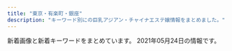 ```yaml
---
title: "東京・有楽町・銀座"
description: "キーワード別にの巨乳アジアン・チャイナエステ嬢情報をまとめました。"
---
```


新着画像と新着キーワードをまとめています。
2021年05月24日の情報です。

<DmmAffiliateIns />
<KeywordTable
  shops={
    [
    {
        "url": "https://angel-love.tyo.cm/",
        "station": "\u9280\u5ea7\u99c5A5\u51fa\u53e3",
        "img_links": [
            "https://angel-love.tyo.cm/photos/sites/27/2021/05/2021051405270947.jpg",
            "https://angel-love.tyo.cm/images/s_news.jpg",
            "https://angel-love.tyo.cm/images/news_bj3.jpg",
            "https://angel-love.tyo.cm/photos/sites/27/2021/05/2021051405281627.jpg",
            "https://angel-love.tyo.cm/photos/sites/27/2021/05/202105140525172.jpg",
            "https://angel-love.tyo.cm/images/s3.jpg",
            "https://angel-love.tyo.cm/images/room2.jpg",
            "https://angel-love.tyo.cm/images/news_bj1.jpg",
            "https://angel-love.tyo.cm/images/mobile.jpg",
            "https://angel-love.tyo.cm/images/room1.jpg",
            "https://angel-love.tyo.cm/images/room3.jpg",
            "https://angel-love.tyo.cm/images/room4.jpg",
            "https://angel-love.tyo.cm/images/s_staff.png",
            "https://angel-love.tyo.cm/images/s1.jpg",
            "https://angel-love.tyo.cm/images/top.jpg",
            "https://angel-love.tyo.cm/images/info.jpg",
            "https://angel-love.tyo.cm/photos/sites/27/2021/05/2021051405262130.jpg"
        ],
        "name": "Angel Love",
        "keywords": {
            "D": 15,
            "87": 5,
            "C": 5,
            "83": 5,
            "86": 10
        }
    },
    {
        "name": "PRIME\u30fb\u30d7\u30e9\u30a4\u30e0",
        "station": "\u99ac\u55b0\u753a\u99c51\u756a\u51fa\u53e3",
        "keywords": {
            "86": 7,
            "C": 7,
            "E": 1,
            "D": 10,
            "84": 5,
            "82": 1,
            "87": 4,
            "88": 1
        },
        "url": "http://prime-relax.work/",
        "img_links": [
            "http://prime-relax.work/img/sys.jpg",
            "http://prime-relax.work/img/IMG_1667.jpg",
            "http://prime-relax.work/sp/img/sta4.jpg",
            "http://prime-relax.work/img/sta8.jpg",
            "http://prime-relax.work/sp/img/add2.jpg",
            "http://prime-relax.work/img/link-.jpg",
            "http://prime-relax.work/img/IMG_1699.jpg",
            "http://prime-relax.work/img/IMG_1709.jpg",
            "http://prime-relax.work/sp/img/sta11.jpg",
            "http://prime-relax.work/sp/img/t-r.jpg",
            "http://prime-relax.work/img/st07.jpg",
            "http://prime-relax.work/sp/img/cam.jpg",
            "http://prime-relax.work/img/st11.jpg",
            "http://prime-relax.work/sp/img/sta8.jpg",
            "http://prime-relax.work/sp/img/sta7.jpg",
            "http://prime-relax.work/sp/img/add3.jpg",
            "http://prime-relax.work/sp/img/t-s.jpg",
            "http://prime-relax.work/sp/img/add.jpg",
            "http://prime-relax.work/img/mo.png",
            "http://prime-relax.work/img/st13.jpg",
            "http://prime-relax.work/sp/img/pc.jpg",
            "http://prime-relax.work/img/sta12.jpg",
            "http://prime-relax.work/img/st08.jpg",
            "http://prime-relax.work/img/sta11.jpg",
            "http://prime-relax.work/img/sta7.jpg",
            "http://prime-relax.work/img/st12.jpg",
            "http://prime-relax.work/img/st8.jpg",
            "http://prime-relax.work/sp/img/sta14.jpg",
            "http://prime-relax.work/sp/img/time.jpg",
            "http://prime-relax.work/img/st4.jpg",
            "http://prime-relax.work/img/sta4.jpg",
            "http://prime-relax.work/img/link20067.jpg",
            "http://prime-relax.work/sp/img/sys.jpg",
            "http://prime-relax.work/img/bottom-.png",
            "http://prime-relax.work/img/sta14.jpg",
            "http://prime-relax.work/sp/img/tel.jpg",
            "http://prime-relax.work/sp/img/tit.jpg",
            "http://prime-relax.work/img/st5.jpg",
            "http://prime-relax.work/img/st013.jpg",
            "http://prime-relax.work/img/sta13.jpg",
            "http://prime-relax.work/sp/img/pic.jpg",
            "http://prime-relax.work/img/body-.jpg",
            "http://prime-relax.work/img/link10033.jpg",
            "http://prime-relax.work/img/st9.jpg",
            "http://prime-relax.work/sp/img/t-o.jpg",
            "http://prime-relax.work/img/sta5.jpg",
            "http://prime-relax.work/sp/img/p-8.jpg",
            "http://prime-relax.work/img/eve.jpg",
            "http://prime-relax.work/img/bottom.png",
            "http://prime-relax.work/sp/img/p-9.jpg",
            "http://prime-relax.work/sp/img/t-a.jpg",
            "http://prime-relax.work/sp/img/sta13.jpg",
            "http://prime-relax.work/sp/img/t-t.jpg",
            "http://prime-relax.work/sp/img/sta9.jpg",
            "http://prime-relax.work/img/link300100.jpg",
            "http://prime-relax.work/sp/img/botton.jpg",
            "http://prime-relax.work/img/IMG_1675.jpg",
            "http://prime-relax.work/img/st7.jpg",
            "http://prime-relax.work/sp/img/info.jpg",
            "http://prime-relax.work/sp/img/sta12.jpg",
            "http://prime-relax.work/sp/img/p-7.jpg",
            "http://prime-relax.work/img/st04.jpg",
            "http://prime-relax.work/img/head.jpg",
            "http://prime-relax.work/img/sta9.jpg",
            "http://prime-relax.work/img/st014.jpg",
            "http://prime-relax.work/img/st14.jpg",
            "http://prime-relax.work/sp/img/sta5.jpg"
        ]
    },
    {
        "img_links": [
            "http://missyou-esthe.com/img/cg091.jpg",
            "http://missyou-esthe.com/img/t1.jpg",
            "http://missyou-esthe.com/img/tt16.jpg",
            "http://missyou-esthe.com/img/cg14.jpg",
            "http://missyou-esthe.com/img/t2.jpg",
            "http://missyou-esthe.com/img/tt12.jpg",
            "http://missyou-esthe.com/img/cg09.jpg",
            "http://missyou-esthe.com/img/lin.jpg",
            "http://missyou-esthe.com/img/cg01.jpg",
            "http://missyou-esthe.com/img/cg11.jpg",
            "http://missyou-esthe.com/img/tt20.jpg",
            "http://missyou-esthe.com/img/tt21.jpg",
            "http://missyou-esthe.com/img/mr1.jpg",
            "http://missyou-esthe.com/img/cg10.jpg",
            "http://missyou-esthe.com/img/cg03.jpg",
            "http://missyou-esthe.com/img/tt19.jpg",
            "http://missyou-esthe.com/img/tt13.jpg",
            "http://missyou-esthe.com/img/no.png",
            "http://missyou-esthe.com/img/tt2.jpg",
            "http://missyou-esthe.com/img/cg07.jpg",
            "http://missyou-esthe.com/img/cg02.jpg",
            "http://missyou-esthe.com/img/tt18.jpg",
            "http://missyou-esthe.com/img/t3.jpg",
            "http://missyou-esthe.com/img/f.jpg",
            "http://missyou-esthe.com/img/tt15.jpg",
            "http://missyou-esthe.com/img/cg08.jpg",
            "http://missyou-esthe.com/img/eve.jpg",
            "http://missyou-esthe.com/img/tt17.jpg",
            "http://missyou-esthe.com/img/tt14.jpg",
            "http://missyou-esthe.com/img/tt4.jpg",
            "http://missyou-esthe.com/img/tt11.jpg",
            "http://missyou-esthe.com/img/cg04.jpg",
            "http://missyou-esthe.com/img/tt1.jpg",
            "http://missyou-esthe.com/img/cg13.jpg",
            "http://missyou-esthe.com/img/cg06.jpg",
            "http://missyou-esthe.com/img/cg05.jpg",
            "http://missyou-esthe.com/img/f1.jpg"
        ],
        "station": "\u65b0\u5bcc\u753a\u99c53\u756a\u51fa\u53e3",
        "keywords": {
            "86": 14,
            "87": 4,
            "85": 2
        },
        "url": "http://missyou-esthe.com/",
        "name": "Lotus\uff5e\u30ed\u30fc\u30bf\u30b9\uff5e"
    },
    {
        "img_links": [
            "http://cocosia-massage.work/img/sta2.jpg",
            "http://cocosia-massage.work/img/st2.jpg",
            "http://cocosia-massage.work/sp/img/cam3.jpg",
            "http://cocosia-massage.work/img/sta5.jpg",
            "http://cocosia-massage.work/img/st1.jpg",
            "http://cocosia-massage.work/img/sta4.jpg",
            "http://cocosia-massage.work/img/nos.jpg",
            "http://cocosia-massage.work/sp/img/cam2.jpg",
            "http://cocosia-massage.work/img/fla-1.jpg",
            "http://cocosia-massage.work/sp/img/p-6.jpg",
            "http://cocosia-massage.work/sp/img/st6.jpg",
            "http://cocosia-massage.work/sp/img/t-t.jpg",
            "http://cocosia-massage.work/img/conc.jpg",
            "http://cocosia-massage.work/img/fla-2.jpg",
            "http://cocosia-massage.work/img/st3.jpg",
            "http://cocosia-massage.work/sp/img/p-4.jpg",
            "http://cocosia-massage.work/sp/img/rec.jpg",
            "http://cocosia-massage.work/img/head2.jpg",
            "http://cocosia-massage.work/img/st6.jpg",
            "http://cocosia-massage.work/sp/img/st1.jpg",
            "http://cocosia-massage.work/img/xmas.png",
            "http://cocosia-massage.work/img/sta1.jpg",
            "http://cocosia-massage.work/sp/img/info.jpg",
            "http://cocosia-massage.work/sp/img/st2.jpg",
            "http://cocosia-massage.work/sp/img/t-t2.jpg",
            "http://cocosia-massage.work/sp/img/st5.jpg",
            "http://cocosia-massage.work/sp/img/qr.jpg",
            "http://cocosia-massage.work/sp/img/pc.jpg",
            "http://cocosia-massage.work/img/cncp.jpg",
            "http://cocosia-massage.work/sp/img/sys.jpg",
            "http://cocosia-massage.work/sp/img/t-r.jpg",
            "http://cocosia-massage.work/sp/img/st4.jpg",
            "http://cocosia-massage.work/img/sta6.jpg",
            "http://cocosia-massage.work/sp/img/botton.jpg",
            "http://cocosia-massage.work/img/news.jpg",
            "http://cocosia-massage.work/sp/img/cam1.jpg",
            "http://cocosia-massage.work/img/st5.jpg",
            "http://cocosia-massage.work/sp/img/acc.jpg",
            "http://cocosia-massage.work/img/newf.jpg",
            "http://cocosia-massage.work/img/acc.jpg",
            "http://cocosia-massage.work/img/r9.jpg",
            "http://cocosia-massage.work/img/st4.jpg",
            "http://cocosia-massage.work/sp/img/p-5.jpg",
            "http://cocosia-massage.work/sp/img/cam4.jpg",
            "http://cocosia-massage.work/sp/img/p-3.jpg",
            "http://cocosia-massage.work/sp/img/st3.jpg",
            "http://cocosia-massage.work/sp/img/t-s.jpg",
            "http://cocosia-massage.work/img/sta3.jpg"
        ],
        "url": "http://cocosia-massage.work/",
        "station": "\u4eba\u5f62\u753a\u99c5A1\u51fa\u53e3",
        "keywords": {
            "E": 2,
            "C": 22,
            "D": 8,
            "85": 16,
            "87": 2,
            "88": 5,
            "F": 5
        },
        "name": "COCOSIA"
    },
    {
        "station": "\u4eba\u5f62\u753a\u99c5A1\u51fa\u53e3",
        "img_links": [
            "https://ningyocho-esthe.work/images/dream/common/gallery_03.png",
            "https://ningyocho-esthe.work/images/dream/common/gallery_07.png",
            "https://ningyocho-esthe.work/images/dream/staff/1.jpg",
            "https://ningyocho-esthe.work/images/dream/staff/3.jpg",
            "https://ningyocho-esthe.work/images/dream/staff/2.jpg",
            "https://ningyocho-esthe.work/images/dream/staff/\u30ca\u30ca.jpg",
            "https://ningyocho-esthe.work/images/dream/common/side_bnr_02.png",
            "https://ningyocho-esthe.work/images/dream/common/header_info.png",
            "https://ningyocho-esthe.work/images/dream/nvpuai2.jpeg",
            "https://ningyocho-esthe.work/images/dream/staff/imgapp_3.jpg",
            "https://ningyocho-esthe.work/images/dream/common/credit_02.png",
            "https://ningyocho-esthe.work/images/dream/home/image_02.png",
            "https://ningyocho-esthe.work/images/dream/common/credit_03.png",
            "https://ningyocho-esthe.work/images/dream/common/side_bnr_01.png",
            "https://ningyocho-esthe.work/images/dream/common/gallery_09.png",
            "https://ningyocho-esthe.work/images/dream/staff/ni.jpeg",
            "https://ningyocho-esthe.work/images/dream/staff/imgapp_1.jpg",
            "https://ningyocho-esthe.work/images/dream/home/image_01.png",
            "https://ningyocho-esthe.work/images/dream/home/image_03.png",
            "https://ningyocho-esthe.work/images/dream/common/gallery_01.png",
            "https://ningyocho-esthe.work/images/dream/common/gallery_04.png",
            "https://ningyocho-esthe.work/images/dream/staff/13.jpg",
            "https://ningyocho-esthe.work/images/dream/common/credit_01.png",
            "https://ningyocho-esthe.work/images/dream/staff/\u3042\u307f.jpg",
            "https://ningyocho-esthe.work/images/dream/common/gallery_02.png",
            "https://ningyocho-esthe.work/images/dream/home/teaser.png",
            "https://ningyocho-esthe.work/images/dream/common/gallery_10.png",
            "https://ningyocho-esthe.work/images/dream/common/header_phone_pc.png",
            "https://ningyocho-esthe.work/images/dream/staff/imgapp6.jpg",
            "https://ningyocho-esthe.work/images/dream/common/gallery_08.png",
            "https://ningyocho-esthe.work/images/dream/common/gallery_06.png",
            "https://ningyocho-esthe.work/images/dream/common/gallery_05.png"
        ],
        "keywords": {
            "88": 1,
            "\u30bb\u30af\u30b7\u30fc": 3
        },
        "url": "https://ningyocho-esthe.work/",
        "name": "Dream"
    },
    {
        "url": "http://toukasui.jpn.mn/",
        "name": "\u6843\u82b1\u6c34*\u3068\u3046\u304b\u3059\u3044",
        "keywords": {
            "87": 3,
            "89": 1,
            "E": 4,
            "88": 1,
            "F": 1,
            "86": 7,
            "85": 4,
            "D": 11
        },
        "img_links": [
            "http://toukasui.jpn.mn/photos/sites/49/2019/07/2019070111270334.jpg",
            "http://toukasui.jpn.mn/photos/sites/49/2019/08/2019081010463794.jpg",
            "http://toukasui.jpn.mn/photos/sites/49/2019/03/2019030615101559.jpg",
            "http://toukasui.jpn.mn/photos/sites/49/2019/11/2019111002374421.jpg",
            "http://toukasui.jpn.mn/images/top.jpg",
            "http://toukasui.jpn.mn/photos/sites/49/2019/09/2019091616543823.jpg",
            "http://toukasui.jpn.mn/images/room2.jpg",
            "http://toukasui.jpn.mn/photos/sites/49/2021/05/2021052012504273.jpg",
            "http://toukasui.jpn.mn/photos/sites/49/2019/08/2019082510480041.jpg",
            "http://toukasui.jpn.mn/photos/sites/49/2021/04/2021040817571791.jpg",
            "http://toukasui.jpn.mn/photos/sites/49/2019/02/2019021519245846.jpg",
            "http://toukasui.jpn.mn/photos/sites/49/2019/02/2019020710305082.jpg",
            "http://toukasui.jpn.mn/images/news.jpg",
            "http://toukasui.jpn.mn/images/room1.jpg",
            "http://toukasui.jpn.mn/photos/sites/49/2021/04/2021041715313779.jpg",
            "http://toukasui.jpn.mn/images/s_staff.png",
            "http://toukasui.jpn.mn/photos/sites/49/2020/09/202009151644200.jpg",
            "http://toukasui.jpn.mn/images/room4.jpg",
            "http://toukasui.jpn.mn/photos/sites/49/2018/11/2018111701424587.jpg",
            "http://toukasui.jpn.mn/images/face.jpg",
            "http://toukasui.jpn.mn/images/mobile.jpg",
            "http://toukasui.jpn.mn/photos/sites/49/2019/06/2019061711394937.jpg",
            "http://toukasui.jpn.mn/photos/sites/49/2018/12/2018121411170742.jpg",
            "http://toukasui.jpn.mn/images/pick.jpg",
            "http://toukasui.jpn.mn/images/room3.jpg",
            "http://toukasui.jpn.mn/photos/sites/49/2018/11/2018110702420266.jpg"
        ],
        "station": "\u6771\u9280\u5ea7\u99c55\u756a\u51fa\u53e3"
    },
    {
        "url": "http://f-relaxe.net",
        "station": "JR\u6771\u4eac\u99c5\u516b\u91cd\u6d32\u5317\u53e3",
        "name": "For you",
        "img_links": [
            "http://f-relaxe.net/girl/07.jpg",
            "http://f-relaxe.net/girl/012.jpg",
            "http://f-relaxe.net/images/index_03.jpg",
            "http://f-relaxe.net/images/03.jpg",
            "http://f-relaxe.net/images/index_16.jpg",
            "http://f-relaxe.net/images/index_119.jpg",
            "http://f-relaxe.net/girl/00.jpg",
            "http://f-relaxe.net/girl/011a.jpg",
            "http://f-relaxe.net/images/index_13.jpg",
            "http://f-relaxe.net/girl/024.jpg",
            "http://f-relaxe.net/images/index_14.jpg",
            "http://f-relaxe.net/images/index_08.jpg",
            "http://f-relaxe.net/images/staff_11.jpg",
            "http://f-relaxe.net/images/index_17.jpg",
            "http://f-relaxe.net/images/01.jpg",
            "http://f-relaxe.net/girl/010.jpg",
            "http://f-relaxe.net/images/info.jpg",
            "http://f-relaxe.net/girl/08a.jpg",
            "http://f-relaxe.net/girl/07a.jpg",
            "http://f-relaxe.net/girl/09a.jpg",
            "http://f-relaxe.net/girl/011.jpg",
            "http://f-relaxe.net/images/sub_15.jpg",
            "http://f-relaxe.net/girl/08.jpg",
            "http://f-relaxe.net/images/02.jpg",
            "http://f-relaxe.net/images/index_12.jpg",
            "http://f-relaxe.net/girl/02a.jpg",
            "http://f-relaxe.net/girl/013a.jpg",
            "http://f-relaxe.net/images/line.jpg",
            "http://f-relaxe.net/girl/02.jpg",
            "http://f-relaxe.net/images/sub_12.jpg",
            "http://f-relaxe.net/girl/017.jpg",
            "http://f-relaxe.net/girl/010a.jpg",
            "http://f-relaxe.net/girl/09.jpg",
            "http://f-relaxe.net/images/index_10.jpg",
            "http://f-relaxe.net/girl/012a.jpg",
            "http://f-relaxe.net/images/rec_11.jpg",
            "http://f-relaxe.net/girl/013.jpg",
            "http://f-relaxe.net/images/rec.jpg",
            "http://f-relaxe.net/images/sub_10.jpg",
            "http://f-relaxe.net/images/index_05.jpg",
            "http://f-relaxe.net/girl/04.jpg",
            "http://f-relaxe.net/images/index_07.jpg",
            "http://f-relaxe.net/images/index_01.jpg",
            "http://f-relaxe.net/images/index_04.jpg",
            "http://f-relaxe.net/images/info_11.jpg",
            "http://f-relaxe.net/images/index_06.jpg",
            "http://f-relaxe.net/images/index_09.jpg",
            "http://f-relaxe.net/images/index_18.jpg"
        ],
        "keywords": {
            "86": 1,
            "93": 1,
            "90": 1,
            "89": 1,
            "85": 3,
            "87": 1,
            "83": 1,
            "91": 1,
            "E": 3,
            "C": 3,
            "D": 2,
            "G": 1
        }
    },
    {
        "url": "http://esthe-aroma.com/",
        "img_links": [
            "http://esthe-aroma.com/images/icon_top.png",
            "http://esthe-aroma.com/images/cg09.jpg",
            "http://esthe-aroma.com/images/cg01.jpg",
            "http://esthe-aroma.com/images/photo02.jpg",
            "http://esthe-aroma.com/images/cg05.jpg",
            "http://esthe-aroma.com/images/mainImg_sub.jpg",
            "http://esthe-aroma.com/images/cg08.jpg",
            "http://esthe-aroma.com/images/cg03.jpg",
            "http://esthe-aroma.com/images/cg06.jpg",
            "http://esthe-aroma.com/images/icon_info.png",
            "http://esthe-aroma.com/images/cg04.jpg",
            "http://esthe-aroma.com/images/icon_staff.png",
            "http://esthe-aroma.com/images/icon_concept.png",
            "http://esthe-aroma.com/images/cg13.jpg",
            "http://esthe-aroma.com/images/cg07.jpg",
            "http://esthe-aroma.com/images/cg02.jpg",
            "http://esthe-aroma.com/images/cg12.jpg",
            "http://esthe-aroma.com/images/photo01.jpg",
            "http://esthe-aroma.com/images/cg11.jpg",
            "http://esthe-aroma.com/images/icon_tel.png",
            "http://esthe-aroma.com/images/photo03.jpg",
            "http://esthe-aroma.com/images/btn2.png",
            "http://esthe-aroma.com/images/qrc.jpg",
            "http://esthe-aroma.com/images/end-info.png",
            "http://esthe-aroma.com/images/cg10.jpg"
        ],
        "station": "\u99ac\u55b0\u6a2a\u5c71\u99c5A2\u51fa\u53e3",
        "keywords": {
            "E": 1,
            "C": 2,
            "86": 13,
            "D": 10
        },
        "name": "Miss.9\uff5e\u30df\u30b9.\u30ad\u30e5\u30a6\uff5e"
    },
    {
        "url": "http://yume-sato.blue/",
        "station": "\u4eba\u5f62\u753a\u99c5A6",
        "img_links": [
            "http://yume-sato.blue/uploads//sites/18/2020/09/g2-150x150.jpg",
            "http://yume-sato.blue/uploads//sites/18/2021/05/g3.jpg",
            "http://yume-sato.blue/uploads//sites/18/2020/10/g2.jpg",
            "http://yume-sato.blue/uploads//sites/18/2021/04/1-225x300.jpg",
            "http://yume-sato.blue/uploads//sites/18/2020/09/news.jpg",
            "http://yume-sato.blue/uploads//sites/18/2020/09/g6-150x150.jpg",
            "http://yume-sato.blue/uploads//sites/18/2020/09/top.jpg",
            "http://yume-sato.blue/uploads//sites/18/2020/09/g5.jpg",
            "http://yume-sato.blue/uploads//sites/18/2020/09/pick.jpg",
            "http://yume-sato.blue/uploads//sites/18/2021/05/g3-150x150.jpg",
            "http://yume-sato.blue/uploads//sites/18/2021/04/1.jpg",
            "http://yume-sato.blue/uploads//sites/18/2020/12/gg.jpg",
            "http://yume-sato.blue/uploads//sites/18/2020/09/top1-1.jpg",
            "http://yume-sato.blue/uploads//sites/18/2020/09/g1-150x150.jpg",
            "http://yume-sato.blue/uploads//sites/18/2020/09/g5-150x150.jpg",
            "http://yume-sato.blue/uploads//sites/18/2020/09/g4-150x150.jpg",
            "http://yume-sato.blue/uploads//sites/18/2020/09/g2.jpg",
            "http://yume-sato.blue/uploads//sites/18/2020/09/g6.jpg",
            "http://yume-sato.blue/uploads//sites/18/2020/09/mobile-1.jpg",
            "http://yume-sato.blue/uploads//sites/18/2020/09/g4.jpg",
            "http://yume-sato.blue/uploads//sites/18/2020/12/gg-150x150.jpg",
            "http://yume-sato.blue/uploads//sites/18/2020/09/s_staff.png",
            "http://yume-sato.blue/uploads//sites/18/2020/09/g1.jpg"
        ],
        "name": "\u5922\u306e\u90f7",
        "keywords": {}
    },
    {
        "name": "\u3072\u3068\u3081\u307c\u308c",
        "keywords": {
            "D": 27,
            "87": 6,
            "86": 18,
            "88": 3,
            "85": 6,
            "C": 6
        },
        "url": "http://www.hitomebore.esjp.info/",
        "station": "\u65b0\u5bcc\u753a\u99c53\u756a\u51fa\u53e3",
        "img_links": [
            "http://www.hitomebore.esjp.info/images/btn2.png",
            "http://www.hitomebore.esjp.info/images/m1.jpg",
            "http://www.hitomebore.esjp.info/images/m3.jpg",
            "http://www.hitomebore.esjp.info/files/010.jpg",
            "http://www.hitomebore.esjp.info/images/mainImg2.jpg",
            "http://www.hitomebore.esjp.info/files/009.jpg",
            "http://www.hitomebore.esjp.info/files/008.jpg",
            "http://www.hitomebore.esjp.info/files/016.jpg",
            "http://www.hitomebore.esjp.info/files/007.jpg",
            "http://www.hitomebore.esjp.info/images/m4.jpg",
            "http://www.hitomebore.esjp.info/files/015.jpg",
            "http://www.hitomebore.esjp.info/files/002.jpg",
            "http://www.hitomebore.esjp.info/images/m2.jpg",
            "http://www.hitomebore.esjp.info/files/011.jpg",
            "http://www.hitomebore.esjp.info/images/mainImg_sub.jpg",
            "http://www.hitomebore.esjp.info/files/014.jpg",
            "http://www.hitomebore.esjp.info/files/013.jpg",
            "http://www.hitomebore.esjp.info/files/012.jpg"
        ]
    },
    {
        "name": "Tiara-\u30c6\u30a4\u30a2\u30e9-",
        "url": "https://est-tiara.info/",
        "img_links": [
            "https://est-tiara.info/staffPhoto/s20210304095739.jpg",
            "https://est-tiara.info/images/gallery/r8.jpg",
            "https://est-tiara.info/images/mobile.png",
            "https://est-tiara.info/staffPhoto/b20210304100121.jpg",
            "https://est-tiara.info/staffPhoto/s20210304095623.jpg",
            "https://est-tiara.info/staffPhoto/b20201016083828.jpg",
            "https://est-tiara.info/js/sliderLine/slide_next.png",
            "https://est-tiara.info/images/gallery/r7.jpg",
            "https://est-tiara.info/js/sliderLine/slide_prev.png",
            "https://est-tiara.info/images/gallery/r6.jpg",
            "https://est-tiara.info/uploadfiles/Image/campaignEstTiaraInfo.jpg",
            "https://est-tiara.info/staffPhoto/s20210304100038.jpg",
            "https://est-tiara.info/staffPhoto/b20210304095845.jpg",
            "https://est-tiara.info/images/gallery/r2.jpg",
            "https://est-tiara.info/images/returnBtn.png",
            "https://est-tiara.info/staffPhoto/s20201016083828.jpg",
            "https://est-tiara.info/staffPhoto/b20210304095739.jpg",
            "https://est-tiara.info/staffPhoto/s20210304100121.jpg",
            "https://est-tiara.info/staffPhoto/b20210304095623.jpg",
            "https://est-tiara.info/images/gallery/r1.jpg",
            "https://est-tiara.info/staffPhoto/s20210304095845.jpg",
            "https://est-tiara.info/staffPhoto/b20201016083614.jpg",
            "https://est-tiara.info/images/gallery/r5.jpg",
            "https://est-tiara.info/images/gallery/r4.jpg",
            "https://est-tiara.info/images/gallery/r3.jpg",
            "https://est-tiara.info/staffPhoto/b20210304100038.jpg",
            "https://est-tiara.info/staffPhoto/s20201016083614.jpg"
        ],
        "station": "\u6771\u9280\u5ea7\u99c5A7\u51fa\u53e3",
        "keywords": {
            "89": 1,
            "D": 4,
            "E": 1,
            "C": 1,
            "87": 1
        }
    },
    {
        "station": "\u8305\u5834\u753a\u99c511\u756a\u51fa\u53e3",
        "keywords": {},
        "name": "Angela",
        "img_links": [
            "http://www.kayabatyo-massage.work/images/recruit/req_03.jpg",
            "http://www.kayabatyo-massage.work/images/icon_ranking_03.png",
            "http://www.kayabatyo-massage.work/images/recruit/sp_mainvisual.jpg",
            "http://www.kayabatyo-massage.work/images/recruit/message_03.png",
            "http://www.kayabatyo-massage.work/images/mainvisual_01.jpg",
            "http://www.kayabatyo-massage.work/images/recruit/point_03.png",
            "http://www.kayabatyo-massage.work/images/recruit/nagare_07.png",
            "http://www.kayabatyo-massage.work/images/recruit/point_06.png",
            "http://www.kayabatyo-massage.work/images/recruit/point_09.png",
            "http://www.kayabatyo-massage.work/images/no_image.jpg",
            "http://www.kayabatyo-massage.work/images/recruit/nagare_06.png",
            "http://www.kayabatyo-massage.work/images/mainvisual_02.jpg",
            "http://www.kayabatyo-massage.work/images/icon_ranking_02.png",
            "http://www.kayabatyo-massage.work/staff/hinata.jpg",
            "http://www.kayabatyo-massage.work/images/sw_tel.png",
            "http://www.kayabatyo-massage.work/images/icon_ranking_01.png",
            "http://www.kayabatyo-massage.work/images/head_interior.jpg",
            "http://www.kayabatyo-massage.work/images/mainvisual_02_s.jpg",
            "http://www.kayabatyo-massage.work/images/sw_home.png",
            "http://www.kayabatyo-massage.work/images/mainvisual_01_s.jpg",
            "http://www.kayabatyo-massage.work/staff/kaoru.jpg",
            "http://www.kayabatyo-massage.work/images/recruit/nagare_01.jpg",
            "http://www.kayabatyo-massage.work/images/recruit/point_07.png",
            "http://www.kayabatyo-massage.work/images/recruit/point_08.png",
            "http://www.kayabatyo-massage.work/images/recruit/point_04.png",
            "http://www.kayabatyo-massage.work/staff/nanami.jpg",
            "http://www.kayabatyo-massage.work/images/trigger.jpg",
            "http://www.kayabatyo-massage.work/images/recruit/nagare_03.jpg",
            "http://www.kayabatyo-massage.work/images/recruit/nagare_05.png",
            "http://www.kayabatyo-massage.work/images/icon_new.png",
            "http://www.kayabatyo-massage.work/images/head_therapist.jpg",
            "http://www.kayabatyo-massage.work/images/recruit/nagare_02.jpg",
            "http://www.kayabatyo-massage.work/images/recruit/point_05.png"
        ],
        "url": "http://www.kayabatyo-massage.work/"
    },
    {
        "img_links": [
            "https://kayabacho-mensesthe.com/staff/ayaka-s1.jpg",
            "https://kayabacho-mensesthe.com/room/room-l8.jpg",
            "https://kayabacho-mensesthe.com/wp/wp-content/uploads/2021/05/yuki-s-150x150.jpg",
            "https://kayabacho-mensesthe.com/images/top2.jpg",
            "https://kayabacho-mensesthe.com/wp/wp-content/uploads/2019/09/koko-1.jpg",
            "https://kayabacho-mensesthe.com/icon/line.png",
            "https://kayabacho-mensesthe.com/wp/wp-content/uploads/2019/12/misaki.jpg",
            "https://kayabacho-mensesthe.com/room/room-l5.jpg",
            "https://kayabacho-mensesthe.com/link/mens-esthe.png",
            "https://kayabacho-mensesthe.com/images/footer-r.png",
            "https://kayabacho-mensesthe.com/wp/wp-content/uploads/2020/08/ayaka-1.jpg",
            "https://kayabacho-mensesthe.com/staff/yuna-s1.jpg",
            "https://kayabacho-mensesthe.com/images/main4.jpg",
            "https://kayabacho-mensesthe.com/wp/wp-content/uploads/2019/12/mitsuki.jpg",
            "https://kayabacho-mensesthe.com/wp/wp-content/uploads/2019/11/mitsuki-e1574244365134.jpg",
            "https://kayabacho-mensesthe.com/wp/wp-content/uploads/2021/05/yuki-l.jpg",
            "https://kayabacho-mensesthe.com/icon/twitter.png",
            "https://kayabacho-mensesthe.com/wp/wp-content/uploads/2020/03/IMG_1740-225x300.jpg",
            "https://kayabacho-mensesthe.com/staff/emi-s1.jpg",
            "https://kayabacho-mensesthe.com/wp/wp-content/uploads/2019/12/IMG_8988.jpg",
            "https://kayabacho-mensesthe.com/images/top1.jpg",
            "https://kayabacho-mensesthe.com/staff/nao-s1.jpg",
            "https://kayabacho-mensesthe.com/wp/wp-content/uploads/2020/02/miyu.jpg",
            "https://kayabacho-mensesthe.com/room/room-l6.jpg",
            "https://kayabacho-mensesthe.com/icon/facebook.png",
            "https://kayabacho-mensesthe.com/images/clear.png",
            "https://kayabacho-mensesthe.com/images/mensesthe.jpg",
            "https://kayabacho-mensesthe.com/staff/misaki-s1.jpg",
            "https://kayabacho-mensesthe.com/images/top3.jpg",
            "https://kayabacho-mensesthe.com/images/main2.jpg",
            "https://kayabacho-mensesthe.com/wp/wp-content/uploads/2019/12/emi.jpg",
            "https://kayabacho-mensesthe.com/wp/wp-content/uploads/2020/08/ayaka-1-200x300.jpg",
            "https://kayabacho-mensesthe.com/images/footer-l.png",
            "https://kayabacho-mensesthe.com/wp/wp-content/uploads/2020/11/urara3.jpg",
            "https://kayabacho-mensesthe.com/room/room-l7.jpg",
            "https://kayabacho-mensesthe.com/images/main3.jpg",
            "https://kayabacho-mensesthe.com/staff/rin-s1.jpg",
            "https://kayabacho-mensesthe.com/icon/yelp.png",
            "https://kayabacho-mensesthe.com/room/room-l1.jpg",
            "https://kayabacho-mensesthe.com/images/flower.png",
            "https://kayabacho-mensesthe.com/wp/wp-content/uploads/2020/10/aki-s1-150x150.jpg",
            "https://kayabacho-mensesthe.com/wp/wp-content/uploads/2021/01/yuna.jpg",
            "https://kayabacho-mensesthe.com/room/room-l2.jpg",
            "https://kayabacho-mensesthe.com/room/room-l4.jpg",
            "https://kayabacho-mensesthe.com/staff/mitsuki-s1.jpg",
            "https://kayabacho-mensesthe.com/staff/urara-s1.jpg",
            "https://kayabacho-mensesthe.com/room/room-l3.jpg",
            "https://kayabacho-mensesthe.com/images/main1.jpg",
            "https://kayabacho-mensesthe.com/staff/yuki-s.jpg",
            "https://kayabacho-mensesthe.com/staff/miyu-s1.jpg"
        ],
        "name": "Spa Ananda",
        "keywords": {
            "D": 12,
            "C": 10,
            "E": 2
        },
        "station": "\u8305\u5834\u753a\u99c52\u756a\u51fa\u53e3",
        "url": "https://kayabacho-mensesthe.com/"
    },
    {
        "keywords": {
            "87": 1,
            "D": 4,
            "89": 4,
            "C": 3
        },
        "img_links": [
            "http://sakura.relaxnabi.com/css/nav/nav-004.png",
            "http://sakura.relaxnabi.com/css/topleft02.png",
            "http://sakura.relaxnabi.com/css/staff/staff004.jpg",
            "http://sakura.relaxnabi.com/css/staff/staff003.jpg",
            "http://sakura.relaxnabi.com/css/nav/nav-002.png",
            "http://sakura.relaxnabi.com/css/nav/nav-003.png",
            "http://sakura.relaxnabi.com/css/nav/nav-005.png",
            "http://sakura.relaxnabi.com/css/tel03.png",
            "http://sakura.relaxnabi.com/css/staff/staff001.jpg",
            "http://sakura.relaxnabi.com/css/topleft01.png",
            "http://sakura.relaxnabi.com/css/cam001.png",
            "http://sakura.relaxnabi.com/css/nav/nav-006.png",
            "http://sakura.relaxnabi.com/css/staff/staff002.jpg",
            "http://sakura.relaxnabi.com/css/staff/staff005.jpg",
            "http://sakura.relaxnabi.com/css/topright02.jpg",
            "http://sakura.relaxnabi.com/css/nav/nav-001.png"
        ],
        "station": "\u8305\u5834\u753a\u99c51\u756a\u51fa\u53e3",
        "url": "http://sakura.relaxnabi.com/",
        "name": "\u685c\uff5e\u3055\u304f\u3089\uff5e"
    },
    {
        "keywords": {
            "89": 3,
            "E": 3,
            "C": 2,
            "85": 2
        },
        "url": "http://koikst.xyz/",
        "station": "JR\u6771\u4eac\u99c5\u516b\u91cd\u6d32\u53e3",
        "img_links": [
            "http://koikst.xyz/_src/20886058/sign.png",
            "http://koikst.xyz/_src/20885809/www.cman.png",
            "http://koikst.xyz/_src/51067437/wechatimg724.jpg",
            "http://koikst.xyz/_src/20886231/_dsf0770_pp.jpg",
            "http://koikst.xyz/_src/20886092/therapist-ito.jpg",
            "http://koikst.xyz/_src/20886063/index_36.png",
            "http://koikst.xyz/_src/20886007/_k3_6020.jpg",
            "http://koikst.xyz/_src/20886062/index_35.png",
            "http://koikst.xyz/_src/20886300/media-20170919.jpg",
            "http://koikst.xyz/_src/20886148/therapist-ito.jpg",
            "http://koikst.xyz/_src/20886235/t02200330_0640096013249885015.jpg",
            "http://koikst.xyz/_src/20886059/sign.png",
            "http://koikst.xyz/_src/20886308/t02200330_0640096013249885015.jpg",
            "http://koikst.xyz/_src/20886035/up.png",
            "http://koikst.xyz/_src/20886064/index_37.png",
            "http://sunflower.jp.net/3.jpg",
            "http://sunflower.jp.net/6.jpg",
            "http://koikst.xyz/_src/20886287/9c88380aa0315ec9292225a3223d62d9.jpg",
            "http://koikst.xyz/_src/20886008/_k3_6019.jpg",
            "http://koikst.xyz/_src/20886009/img_2917.jpg",
            "http://koikst.xyz/_src/20886229/_dsf0778_pp.jpg",
            "http://koikst.xyz/_src/51067435/wechatimg725.jpg",
            "http://sunflower.jp.net/2.jpg",
            "http://koikst.xyz/_src/20886233/906ab10dd05fdcaee1fa99bd6e5779ea.jpg",
            "http://koikst.xyz/_src/20991736/t02200330_0640096013249885015.jpg",
            "http://koikst.xyz/_src/20886019/up.png",
            "http://koikst.xyz/_src/51067440/wechatimg723.jpg",
            "http://koikst.xyz/_src/20885811/up.png",
            "http://koikst.xyz/_src/20886122/up.png",
            "http://koikst.xyz/_src/20886006/wechatimg36.jpg",
            "http://koikst.xyz/_src/20886060/index_33.png",
            "http://koikst.xyz/_src/20886103/up.png",
            "http://koikst.xyz/_src/20886010/img_3017.jpg",
            "http://koikst.xyz/_src/20886310/wechatimg405.jpg",
            "http://koikst.xyz/_src/20886065/index_38.png",
            "http://koikst.xyz/_src/21089124/img20180325193504865361.png",
            "http://koikst.xyz/_src/20886303/07958eda583eff2b24876adf03c0a434.jpg",
            "http://koikst.xyz/_src/20886211/07958eda583eff2b24876adf03c0a434.jpg",
            "http://koikst.xyz/_src/20886005/wechatimg35.jpg",
            "http://koikst.xyz/_src/20885997/up.png",
            "http://koikst.xyz/_src/20885836/sign.jpg",
            "http://koikst.xyz/_src/51067433/wechatimg726.jpg",
            "http://koikst.xyz/_src/20886111/_dsf0778_pp.jpg",
            "http://koikst.xyz/_src/20886066/slider2.png",
            "http://sunflower.jp.net/5.jpg",
            "http://koikst.xyz/_src/20886305/therapist-ito.jpg",
            "http://koikst.xyz/_src/20885828/up.png",
            "http://koikst.xyz/_src/20886061/index_34.png",
            "http://koikst.xyz/_src/20886283/img20170527114635169213.png",
            "http://sunflower.jp.net/1.jpg",
            "http://koikst.xyz/_src/20886222/up.png",
            "http://koikst.xyz/_src/20885845/up.png"
        ],
        "name": "\u60a0"
    },
    {
        "station": "\u6771\u65e5\u672c\u6a4b\u99c5A2\u51fa\u53e3",
        "keywords": {},
        "url": "http://tokyo-relaxtime.asia/",
        "name": "Evergrace-\u30a8\u30d0\u30fc\u30b0\u30ec\u30fc\u30b9-",
        "img_links": [
            "http://tokyo-relaxtime.asia/img/cast/ai-02.jpg",
            "http://tokyo-relaxtime.asia/img/cast/miki-02.jpg",
            "http://tokyo-relaxtime.asia/img/interior/corridor-1.jpg",
            "http://tokyo-relaxtime.asia/img/cast/miki-01.jpg",
            "http://tokyo-relaxtime.asia/img/slick/st-6.jpg",
            "http://tokyo-relaxtime.asia/img/cast/miki-03.jpg",
            "http://tokyo-relaxtime.asia/img/tw_mark.png",
            "http://tokyo-relaxtime.asia/img/slick/st-4.jpg",
            "http://tokyo-relaxtime.asia/img/cast/yuka-04.jpg",
            "http://tokyo-relaxtime.asia/img/cast/alice-01.jpg",
            "http://tokyo-relaxtime.asia/img/cast/alice-04.jpg",
            "http://tokyo-relaxtime.asia/img/cast/yuka-01.jpg",
            "http://tokyo-relaxtime.asia/img/cast/ai-04.jpg",
            "http://tokyo-relaxtime.asia/img/cast/alice-03.jpg",
            "http://tokyo-relaxtime.asia/img/cast/momo-04.jpg",
            "http://tokyo-relaxtime.asia/img/cast/miki-04.jpg",
            "http://tokyo-relaxtime.asia/img/cast/yuka-03.jpg",
            "http://tokyo-relaxtime.asia/img/slick/st-3.jpg",
            "http://tokyo-relaxtime.asia/img/cast/momo-01.jpg",
            "http://tokyo-relaxtime.asia/img/cast/ai-01.jpg",
            "http://tokyo-relaxtime.asia/img/cast/yuka-02.jpg",
            "http://tokyo-relaxtime.asia/img/interior/lobby-1.jpg",
            "http://tokyo-relaxtime.asia/img/cast/ai-03.jpg",
            "http://tokyo-relaxtime.asia/img/slick/st-1.jpg",
            "http://tokyo-relaxtime.asia/img/cast/momo-03.jpg",
            "http://tokyo-relaxtime.asia/img/cast/alice-02.jpg",
            "http://tokyo-relaxtime.asia/img/cast/momo-02.jpg",
            "http://tokyo-relaxtime.asia/img/slick/st-5.jpg"
        ]
    },
    {
        "img_links": [
            "http://yurarika.work/img/all/loader.png",
            "http://yurarika.work/staff/mirai2.jpg",
            "http://yurarika.work/staff/rara.jpg",
            "http://yurarika.work/staff/mika2.jpg",
            "http://yurarika.work/staff/mika.jpg",
            "http://yurarika.work/staff/aya.jpg",
            "http://yurarika.work/staff/aya1.jpg",
            "http://yurarika.work/staff/aya2.jpg",
            "http://yurarika.work/staff/rara2.jpg",
            "http://yurarika.work/staff/rara1.jpg",
            "http://yurarika.work/staff/mirai1.jpg",
            "http://yurarika.work/staff/mika1.jpg",
            "http://yurarika.work/staff/mirai.jpg"
        ],
        "name": "\u3086\u3089\u308a\u9999",
        "url": "http://yurarika.work/",
        "station": "\u6c34\u5929\u5bae\u524d\u99c58\u756a\u51fa\u53e3",
        "keywords": {
            "86": 4,
            "88": 6,
            "85": 10,
            "D": 6,
            "C": 14
        }
    },
    {
        "name": "\u6975\u4e0a\u30e1\u30f3\u30ba\u30a2\u30ed\u30de\u65e5\u672c\u6a4b",
        "url": "https://aroma.tyo.cm/",
        "station": "\u8305\u5834\u753a\u99c510\u756a\u51fa\u53e3",
        "keywords": {},
        "img_links": []
    },
    {
        "img_links": [
            "http://xn--vckg5a5c7c8c1czd.in.net/images/staff_images/cg2.jpg",
            "http://xn--vckg5a5c7c8c1czd.in.net/images/an_1_06.jpg",
            "http://xn--vckg5a5c7c8c1czd.in.net/images/staff_images/cg1.jpg",
            "http://xn--vckg5a5c7c8c1czd.in.net/images/an_1_02.jpg",
            "http://xn--vckg5a5c7c8c1czd.in.net/images/staff_images/top_small_5.jpg",
            "http://xn--vckg5a5c7c8c1czd.in.net/images/staff_images/top_small_14.jpg",
            "http://xn--vckg5a5c7c8c1czd.in.net/images/slider/slide1s.jpg",
            "http://xn--vckg5a5c7c8c1czd.in.net/images/QRcode.jpg",
            "http://xn--vckg5a5c7c8c1czd.in.net/images/staff_images/cg14.jpg",
            "http://xn--vckg5a5c7c8c1czd.in.net/images/no.png",
            "http://xn--vckg5a5c7c8c1czd.in.net/images/an_2_06.jpg",
            "http://xn--vckg5a5c7c8c1czd.in.net/images/an_2_04.jpg",
            "http://xn--vckg5a5c7c8c1czd.in.net/images/staff_images/top_small_17.jpg",
            "http://xn--vckg5a5c7c8c1czd.in.net/images/an_2_05.jpg",
            "http://xn--vckg5a5c7c8c1czd.in.net/images/an_2_03.jpg",
            "http://xn--vckg5a5c7c8c1czd.in.net/images/staff_images/cg16.jpg",
            "http://xn--vckg5a5c7c8c1czd.in.net/images/an_1_07.jpg",
            "http://xn--vckg5a5c7c8c1czd.in.net/images/slider/slide2s.jpg",
            "http://xn--vckg5a5c7c8c1czd.in.net/images/an_2_02.jpg",
            "http://xn--vckg5a5c7c8c1czd.in.net/images/slider/slide3.jpg",
            "http://xn--vckg5a5c7c8c1czd.in.net/images/an_1_03.jpg",
            "http://xn--vckg5a5c7c8c1czd.in.net/images/staff_images/top_small_16.jpg",
            "http://xn--vckg5a5c7c8c1czd.in.net/images/staff_images/top_small_1.jpg",
            "http://xn--vckg5a5c7c8c1czd.in.net/images/index_01.jpg",
            "http://xn--vckg5a5c7c8c1czd.in.net/images/staff_images/cg5.jpg",
            "http://xn--vckg5a5c7c8c1czd.in.net/images/staff_images/cg17.jpg",
            "http://xn--vckg5a5c7c8c1czd.in.net/images/staff_images/top_small_2.jpg",
            "http://xn--vckg5a5c7c8c1czd.in.net/images/slider/slide3s.jpg",
            "http://xn--vckg5a5c7c8c1czd.in.net/images/an_1_04.jpg",
            "http://xn--vckg5a5c7c8c1czd.in.net/images/an_2_07.jpg",
            "http://xn--vckg5a5c7c8c1czd.in.net/images/slider/slide2.jpg",
            "http://xn--vckg5a5c7c8c1czd.in.net/images/slider/slide1.jpg"
        ],
        "station": "\u65b0\u5bcc\u753a\u99c5",
        "keywords": {
            "E": 4,
            "D": 20,
            "86": 24
        },
        "url": "http://xn--vckg5a5c7c8c1czd.in.net/",
        "name": "\u7652\u3057\u306e\u6d77"
    },
    {
        "keywords": {},
        "station": "\u6c34\u5929\u5bae\u524d\u99c56\u756a\u51fa\u53e3",
        "name": "\u30a2\u30ed\u30de\u30a2\u30ea\u30a2",
        "url": "http://e-berry.work/index.html",
        "img_links": [
            "http://e-berry.work/sp/img/nene1.jpg",
            "http://e-berry.work/staff/yoko.jpg",
            "http://e-berry.work/sp/img/aya1.jpg",
            "http://e-berry.work/sp/images/10.jpg",
            "http://e-berry.work/img/rina1.jpg",
            "http://e-berry.work/images/sys1.jpg",
            "http://e-berry.work/sp/img/ayumi1.jpg",
            "http://e-berry.work/staff/moka.jpg",
            "http://e-berry.work/images/rec2.jpg",
            "http://e-berry.work/sp/staff/nene.jpg",
            "http://e-berry.work/img/yoko1.jpg",
            "http://e-berry.work/sp/staff/natumi.jpg",
            "http://e-berry.work/images/sm.jpg",
            "http://e-berry.work/sp/images/staff_t.png",
            "http://e-berry.work/images/head.jpg",
            "http://e-berry.work/sp/images/sys3.png",
            "http://e-berry.work/sp/images/9.jpg",
            "http://e-berry.work/img/nene1.jpg",
            "http://e-berry.work/sp/img/natumi1.jpg",
            "http://e-berry.work/sp/img/ai1.jpg",
            "http://e-berry.work/images/concept.jpg",
            "http://e-berry.work/sp/images/rec2.png",
            "http://e-berry.work/images/int2.jpg",
            "http://e-berry.work/images/int1.jpg",
            "http://e-berry.work/images/ac1.jpg",
            "http://e-berry.work/images/b2.jpg",
            "http://e-berry.work/img/haruka1.jpg",
            "http://e-berry.work/img/aya1.jpg",
            "http://e-berry.work/sp/staff/aya.jpg",
            "http://e-berry.work/staff/aya.jpg",
            "http://e-berry.work/staff/nene.jpg",
            "http://e-berry.work/sp/img/rina1.jpg",
            "http://e-berry.work/staff/haruka.jpg",
            "http://e-berry.work/img/moka1.jpg",
            "http://e-berry.work/sp/img/moka1.jpg",
            "http://e-berry.work/sp/images/concept.jpg",
            "http://e-berry.work/sp/images/int2.png",
            "http://e-berry.work/sp/images/sys2.png",
            "http://e-berry.work/images/interior_t.jpg",
            "http://e-berry.work/sp/staff/hikari.jpg",
            "http://e-berry.work/images/newsb.png",
            "http://e-berry.work/sp/images/sys1.png",
            "http://e-berry.work/images/tgirl.jpg",
            "http://e-berry.work/sp/images/footer.jpg",
            "http://e-berry.work/sp/images/int1.png",
            "http://e-berry.work/sp/img/yoko1.jpg",
            "http://e-berry.work/sp/images/news.png",
            "http://e-berry.work/staff/ayumi.jpg",
            "http://e-berry.work/sp/images/interior_t.png",
            "http://e-berry.work/staff/rina.jpg",
            "http://e-berry.work/images/rec1.jpg",
            "http://e-berry.work/staff/natumi.jpg",
            "http://e-berry.work/sp/staff/ai.jpg",
            "http://e-berry.work/images/sys2.jpg",
            "http://e-berry.work/sp/images/tel.png",
            "http://e-berry.work/images/b1.jpg",
            "http://e-berry.work/sp/images/topgirl.png",
            "http://e-berry.work/sp/img/haruka1.jpg",
            "http://e-berry.work/images/9.jpg",
            "http://e-berry.work/img/hikari1.jpg",
            "http://e-berry.work/images/sys3.jpg",
            "http://e-berry.work/sp/staff/rina.jpg",
            "http://e-berry.work/images/10.jpg",
            "http://e-berry.work/staff/hikari.jpg",
            "http://e-berry.work/sp/images/newface.png",
            "http://e-berry.work/sp/img/hikari1.jpg",
            "http://e-berry.work/img/ai1.jpg",
            "http://e-berry.work/images/newface.jpg",
            "http://e-berry.work/images/staff_t.jpg",
            "http://e-berry.work/sp/images/newsb.png",
            "http://e-berry.work/sp/staff/ayumi.jpg",
            "http://e-berry.work/sp/images/ac1.jpg",
            "http://e-berry.work/staff/ai.jpg",
            "http://e-berry.work/images/news_t.jpg",
            "http://e-berry.work/sp/staff/haruka.jpg",
            "http://e-berry.work/sp/images/b1.jpg",
            "http://e-berry.work/sp/images/b2.jpg",
            "http://e-berry.work/sp/staff/moka.jpg",
            "http://e-berry.work/img/natumi1.jpg",
            "http://e-berry.work/sp/staff/yoko.jpg",
            "http://e-berry.work/sp/images/rec1.jpg",
            "http://e-berry.work/sp/images/head.jpg",
            "http://e-berry.work/img/ayumi1.jpg"
        ]
    },
    {
        "keywords": {
            "D": 7,
            "90": 1,
            "85": 2,
            "C": 1,
            "E": 1,
            "87": 6,
            "88": 1
        },
        "img_links": [
            "http://www.comodo.relaxjp.info/files/013.jpg",
            "http://www.comodo.relaxjp.info/images/top.png",
            "http://www.comodo.relaxjp.info/images/bj3.jpg",
            "http://www.comodo.relaxjp.info/files/003-03.jpg",
            "http://www.comodo.relaxjp.info/files/012-03.jpg",
            "http://www.comodo.relaxjp.info/files/011-03.jpg",
            "http://www.comodo.relaxjp.info/files/013-02.jpg",
            "http://www.comodo.relaxjp.info/files/002-03.jpg",
            "http://www.comodo.relaxjp.info/files/001.jpg",
            "http://www.comodo.relaxjp.info/images/s_staff.jpg",
            "http://www.comodo.relaxjp.info/files/015-02.jpg",
            "http://www.comodo.relaxjp.info/files/003.jpg",
            "http://www.comodo.relaxjp.info/files/005.jpg",
            "http://www.comodo.relaxjp.info/images/s_news.jpg",
            "http://www.comodo.relaxjp.info/images/s_link.jpg",
            "http://www.comodo.relaxjp.info/images/bj1.jpg",
            "http://www.comodo.relaxjp.info/images/hua.jpg",
            "http://www.comodo.relaxjp.info/files/001-03.jpg",
            "http://www.comodo.relaxjp.info/files/014.jpg",
            "http://www.comodo.relaxjp.info/files/012.jpg",
            "http://www.comodo.relaxjp.info/files/010-03.jpg",
            "http://www.comodo.relaxjp.info/files/012-02.jpg",
            "http://www.comodo.relaxjp.info/files/005-02.jpg",
            "http://www.comodo.relaxjp.info/files/015.jpg",
            "http://www.comodo.relaxjp.info/images/s_info.jpg",
            "http://www.comodo.relaxjp.info/files/002-02.jpg",
            "http://www.comodo.relaxjp.info/files/014-03.jpg",
            "http://www.comodo.relaxjp.info/files/011-02.jpg",
            "http://www.comodo.relaxjp.info/files/001-02.jpg",
            "http://www.comodo.relaxjp.info/files/010.jpg",
            "http://www.comodo.relaxjp.info/files/013-03.jpg",
            "http://www.comodo.relaxjp.info/files/015-03.jpg",
            "http://www.comodo.relaxjp.info/files/010-02.jpg",
            "http://www.comodo.relaxjp.info/files/003-02.jpg",
            "http://www.comodo.relaxjp.info/files/011.jpg",
            "http://www.comodo.relaxjp.info/files/002.jpg",
            "http://www.comodo.relaxjp.info/files/014-02.jpg",
            "http://www.comodo.relaxjp.info/files/005-03.jpg"
        ],
        "name": "COMODO -\u30b3\u30e2\u30c9-",
        "station": "\u99ac\u55b0\u6a2a\u5c71\u99c5A2\u51fa\u53e3",
        "url": "http://www.comodo.relaxjp.info/"
    },
    {
        "img_links": [],
        "station": "\u65b0\u65e5\u672c\u6a4b\u99c55\u756a\u51fa\u53e3",
        "url": "http://s-este.net/",
        "keywords": {},
        "name": "\u30e9\u30d5\u30a3\u30fc\u30eb"
    },
    {
        "name": "Sweet",
        "station": "\u8305\u5834\u753a\u99c53\u756a\u51fa\u53e3",
        "keywords": {
            "89": 3,
            "86": 6,
            "C": 3,
            "88": 3,
            "E": 6,
            "85": 3,
            "D": 6
        },
        "img_links": [
            "http://sweet-massage.work/img/st1.jpg",
            "http://sweet-massage.work/img/st03.jpg",
            "http://sweet-massage.work/sp/img/s3.jpg",
            "http://sweet-massage.work/img/st2.jpg",
            "http://sweet-massage.work/img/sta2.jpg",
            "http://sweet-massage.work/img/st02.jpg",
            "http://sweet-massage.work/img/s1.jpg",
            "http://sweet-massage.work/sp/img/s2.jpg",
            "http://sweet-massage.work/img/m1.png",
            "http://sweet-massage.work/sp/img/sys.jpg",
            "http://sweet-massage.work/img/st5.jpg",
            "http://sweet-massage.work/sp/img/info.jpg",
            "http://sweet-massage.work/sp/img/st03.jpg",
            "http://sweet-massage.work/sp/img/st4.jpg",
            "http://sweet-massage.work/img/s4.jpg",
            "http://sweet-massage.work/sp/img/pic.jpg",
            "http://sweet-massage.work/img/sta3.jpg",
            "http://sweet-massage.work/sp/img/tit.jpg",
            "http://sweet-massage.work/sp/img/t-o.jpg",
            "http://sweet-massage.work/sp/img/t-r.jpg",
            "http://sweet-massage.work/img/nos.jpg",
            "http://sweet-massage.work/img/s2.jpg",
            "http://sweet-massage.work/sp/img/st005.jpg",
            "http://sweet-massage.work/img/sta5.jpg",
            "http://sweet-massage.work/sp/img/pc.jpg",
            "http://sweet-massage.work/sp/img/st1.jpg",
            "http://sweet-massage.work/sp/img/s4.jpg",
            "http://sweet-massage.work/sp/img/st3.jpg",
            "http://sweet-massage.work/sp/img/t-t.jpg",
            "http://sweet-massage.work/sp/img/s5.jpg",
            "http://sweet-massage.work/sp/img/tel.jpg",
            "http://sweet-massage.work/sp/img/t-s.jpg",
            "http://sweet-massage.work/img/mobile-1.png",
            "http://sweet-massage.work/img/st04.jpg",
            "http://sweet-massage.work/img/s5.jpg",
            "http://sweet-massage.work/img/st01.jpg",
            "http://sweet-massage.work/sp/img/st04.jpg",
            "http://sweet-massage.work/img/st3.jpg",
            "http://sweet-massage.work/img/st05.jpg",
            "http://sweet-massage.work/sp/img/botton.jpg",
            "http://sweet-massage.work/sp/img/add2.jpg",
            "http://sweet-massage.work/sp/img/st5.jpg",
            "http://sweet-massage.work/img/sta4.jpg",
            "http://sweet-massage.work/sp/img/time.jpg",
            "http://sweet-massage.work/sp/img/st02.jpg",
            "http://sweet-massage.work/img/foot-body.jpg",
            "http://sweet-massage.work/img/st005.jpg",
            "http://sweet-massage.work/sp/img/t-a.jpg",
            "http://sweet-massage.work/sp/img/st05.jpg",
            "http://sweet-massage.work/sp/img/st2.jpg",
            "http://sweet-massage.work/img/sta1.jpg",
            "http://sweet-massage.work/sp/img/st01.jpg",
            "http://sweet-massage.work/img/s3.jpg",
            "http://sweet-massage.work/sp/img/add.jpg",
            "http://sweet-massage.work/img/st4.jpg"
        ],
        "url": "http://sweet-massage.work/"
    },
    {
        "name": "Melody Spa -\u30e1\u30ed\u30c7\u30a3 \u30b9\u30d1-",
        "station": "JR\u65b0\u65e5\u672c\u6a4b\u99c56\u756a\u51fa\u53e3",
        "keywords": {
            "86": 4,
            "F": 2,
            "C": 30
        },
        "img_links": [
            "https://melodyspa.tokyo/images/st/you3.jpg",
            "https://melodyspa.tokyo/images/st/you2.jpg",
            "https://melodyspa.tokyo/images/st/yuri.jpg",
            "https://melodyspa.tokyo/images/st/yuna.jpg",
            "https://melodyspa.tokyo/images/st/mina2.jpg",
            "https://melodyspa.tokyo/images/st/miho.jpg",
            "https://melodyspa.tokyo/images/st/rara2.jpg",
            "https://melodyspa.tokyo/images/share/pagetop.png",
            "https://melodyspa.tokyo/images/st/ringo.jpg",
            "https://melodyspa.tokyo/images/st/mina.jpg",
            "https://melodyspa.tokyo/images/st/yuna2.jpg",
            "https://melodyspa.tokyo/images/topimage/topimage.jpg",
            "https://melodyspa.tokyo/images/st/yuna1.jpg",
            "https://melodyspa.tokyo/images/st/you.jpg",
            "https://melodyspa.tokyo/images/st/risa.jpg"
        ],
        "url": "https://melodyspa.tokyo/"
    },
    {
        "img_links": [
            "http://luna-shine.info/uploads/lunashine/2014/05/naomi1-276x3584.jpg",
            "http://luna-shine.info/uploads/lunashine/2019/04/e5beaee4bfa1e59bbee78987_201903161627478.jpg",
            "http://luna-shine.info/uploads/lunashine/2013/10/e381bfe3818d2_e589afe69cac.jpg",
            "http://luna-shine.info/uploads/lunashine/2013/01/img_0370_e589afe69cac-276x368.jpg",
            "http://luna-shine.info/uploads/lunashine/2019/05/e5beaee4bfa1e59bbee78987_20190517131309.jpg",
            "http://luna-shine.info/uploads/lunashine/2019/03/e5beaee4bfa1e59bbee78987_201903141535171.jpg",
            "http://luna-shine.info/uploads/lunashine/2019/01/e5beaee4bfa1e59bbee78987_20190124144601.jpg",
            "http://luna-shine.info/uploads/lunashine/2015/01/0.jpg",
            "http://luna-shine.info/uploads/lunashine/2014/06/9c1b42356edc1bb51d040e0a1783fa97.png",
            "http://luna-shine.info/uploads/lunashine/2013/01/room-2.jpg",
            "http://luna-shine.info/uploads/lunashine/2013/10/e38182e38286e381bf3_e589afe69cac.jpg",
            "http://luna-shine.info/uploads/lunashine/2019/12/e5beaee4bfa1e59bbee78987_20191207154634.jpg",
            "http://luna-shine.info/uploads/lunashine/2015/09/1-12041z120344c1_e589afe69cac_e589afe69cac.jpg",
            "http://luna-shine.info/uploads/lunashine/2013/03/img_0522_e589afe69cac-1000x1333.jpg",
            "http://luna-shine.info/uploads/lunashine/2013/01/room-9.jpg",
            "http://luna-shine.info/uploads/lunashine/2015/04/1111_e589afe69cac.jpg",
            "http://luna-shine.info/uploads/lunashine/2019/05/e5beaee4bfa1e59bbee78987_201905171313091.jpg",
            "http://luna-shine.info/uploads/lunashine/images/rq01.jpg",
            "http://luna-shine.info/uploads/lunashine/images/rq03.jpg",
            "http://luna-shine.info/uploads/lunashine/2017/03/saki1.jpg",
            "http://luna-shine.info/uploads/lunashine/2017/03/saki.jpg",
            "http://luna-shine.info/uploads/lunashine/images/new_d.jpg",
            "http://luna-shine.info/uploads/lunashine/2015/03/8dbe4d07b4f1258c30f14b30e60c1466.png",
            "http://luna-shine.info/uploads/lunashine/2013/01/room-10.jpg",
            "http://luna-shine.info/uploads/lunashine/2013/01/img_0427_e589afe69cac-276x368.jpg",
            "http://luna-shine.info/uploads/lunashine/2019/04/e5beaee4bfa1e59bbee78987_201903161627475.jpg",
            "http://luna-shine.info/uploads/lunashine/2015/01/2_e589afe69cac.jpg",
            "http://luna-shine.info/uploads/lunashine/2013/10/e381bfe38286e3818d-5_e589afe69cac.jpg",
            "http://luna-shine.info/uploads/lunashine/2016/11/31.jpg",
            "http://luna-shine.info/uploads/lunashine/2013/01/room-1.jpg",
            "http://luna-shine.info/uploads/lunashine/2013/11/e381afe3828be3818b-1000x1333.jpg",
            "http://luna-shine.info/uploads/lunashine/2019/04/flash1.jpg",
            "http://luna-shine.info/uploads/lunashine/2019/04/bottom.jpg",
            "http://luna-shine.info/uploads/lunashine/2017/04/22221.jpg",
            "http://luna-shine.info/uploads/lunashine/2012/12/topview1.jpg",
            "http://luna-shine.info/uploads/lunashine/2014/05/22.jpg",
            "http://luna-shine.info/uploads/lunashine/2013/01/room-11.jpg",
            "http://luna-shine.info/uploads/lunashine/2019/03/e5beaee4bfa1e59bbee78987_201903161627476.jpg",
            "http://luna-shine.info/uploads/lunashine/2013/01/room-6.jpg",
            "http://luna-shine.info/uploads/lunashine/2015/04/1111_e589afe69cac1.jpg",
            "http://luna-shine.info/uploads/lunashine/2016/12/img_4240.jpg",
            "http://luna-shine.info/uploads/lunashine/2012/12/topview0.jpg",
            "http://luna-shine.info/uploads/lunashine/2013/11/e381afe3828be3818befbc92-1000x1333.jpg",
            "http://luna-shine.info/uploads/lunashine/2015/01/11.jpg",
            "http://luna-shine.info/uploads/lunashine/2013/01/room-8.jpg",
            "http://luna-shine.info/uploads/lunashine/2019/04/tel.jpg",
            "http://luna-shine.info/uploads/lunashine/2014/04/image_e589afe69cac.png",
            "http://luna-shine.info/uploads/lunashine/2015/06/image1-266x4001.jpg",
            "http://luna-shine.info/uploads/lunashine/2014/06/image-15.jpeg",
            "http://luna-shine.info/uploads/lunashine/2019/12/e5beaee4bfa1e59bbee78987_201912071546181.jpg",
            "http://luna-shine.info/uploads/lunashine/images/no-photo.jpg",
            "http://luna-shine.info/uploads/lunashine/2013/10/4_e589afe69cac.jpg",
            "http://luna-shine.info/uploads/lunashine/2013/01/room-7.jpg",
            "http://luna-shine.info/uploads/lunashine/2012/12/topview3.jpg",
            "http://luna-shine.info/uploads/lunashine/2013/01/qiu-1.jpg",
            "http://luna-shine.info/uploads/lunashine/2019/07/qqe59bbee78987201504181707251.jpg",
            "http://luna-shine.info/uploads/lunashine/2015/03/171f728230a16701d87b9e61ba70edf8.png",
            "http://luna-shine.info/uploads/lunashine/2018/05/2.jpg",
            "http://luna-shine.info/uploads/lunashine/2012/12/mailmaka.jpg",
            "http://luna-shine.info/uploads/lunashine/2020/01/e5beaee4bfa1e59bbee78987_20190517131309.jpg",
            "http://luna-shine.info/uploads/lunashine/images/picup.png",
            "http://luna-shine.info/uploads/lunashine/2013/01/room-3.jpg",
            "http://luna-shine.info/uploads/lunashine/2012/12/topview4.jpg",
            "http://luna-shine.info/uploads/lunashine/2013/05/p1020464_e589afe69cac.jpg",
            "http://luna-shine.info/uploads/lunashine/2012/12/mobile.jpg",
            "http://luna-shine.info/uploads/lunashine/2019/04/e5beaee4bfa1e59bbee78987_2019031616274791.jpg",
            "http://luna-shine.info/uploads/lunashine/2015/12/qqe59bbee7898720151214133747.jpg",
            "http://luna-shine.info/uploads/lunashine/2013/10/e381bfe382841_e589afe69cac.jpg",
            "http://luna-shine.info/uploads/lunashine/2013/01/room-5.jpg",
            "http://luna-shine.info/uploads/lunashine/2015/03/11111.jpg",
            "http://luna-shine.info/uploads/lunashine/2014/05/naomi1-276x3583.jpg",
            "http://luna-shine.info/uploads/lunashine/images/new_tit.jpg",
            "http://luna-shine.info/uploads/lunashine/2014/06/image-14.jpeg"
        ],
        "station": "\u5c0f\u4f1d\u99ac\u753a\u99c53\u756a\u51fa\u53e3",
        "name": "\u30eb\u30ca\u30b7\u30e3\u30a4\u30f3",
        "keywords": {
            "84": 3,
            "C": 12,
            "G": 6,
            "89": 21,
            "\u80f8": 2,
            "82": 3,
            "85": 6,
            "88": 21,
            "\u30bb\u30af\u30b7\u30fc": 1,
            "87": 12,
            "E": 13,
            "F": 6,
            "D": 30,
            "81": 3,
            "86": 6
        },
        "url": "http://luna-shine.info/"
    },
    {
        "name": "\u7d05\u8449",
        "keywords": {
            "C": 15
        },
        "img_links": [
            "http://arm-heal.com/staff/yuki/01mb.jpg",
            "http://arm-heal.com/staff/hikari/01.jpg",
            "http://arm-heal.com/img/ttl_rec.png",
            "http://arm-heal.com/staff/yuuyuu/01.jpg",
            "http://arm-heal.com/staff/yuuyuu/01mb.jpg",
            "http://arm-heal.com/pic/topimg5.png",
            "http://arm-heal.com/pic/topimg2.png",
            "http://arm-heal.com/img/ttl_mobile.png",
            "http://arm-heal.com/staff/miya/01.jpg",
            "http://arm-heal.com/pic/head.jpg",
            "http://arm-heal.com/staff/miki/01mb.jpg",
            "http://arm-heal.com/pic/topimg3.png",
            "http://arm-heal.com/pic/topimg4.png",
            "http://arm-heal.com/staff/yuki/01.jpg",
            "http://arm-heal.com/staff/miki/01.jpg",
            "http://arm-heal.com/staff/aya/01.jpg",
            "http://arm-heal.com/i/files/homeimg.jpg",
            "http://arm-heal.com/staff/aya/01mb.jpg",
            "http://arm-heal.com/staff/miya/01mb.jpg",
            "http://arm-heal.com/img/att.png",
            "http://arm-heal.com/img/corona.png",
            "http://arm-heal.com/img/ttl_staff.jpg",
            "http://arm-heal.com/pic/topimg1.png",
            "http://arm-heal.com/staff/hikari/01mb.jpg"
        ],
        "station": "\u516b\u4e01\u5800\u99c5A5\u53e3",
        "url": "http://arm-heal.com/"
    }
]
}
/>
<DmmAffiliateScript />
